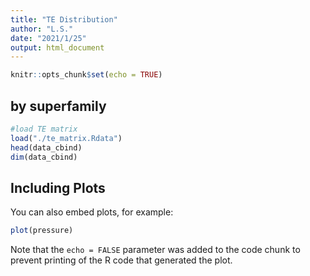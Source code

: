 ---
title: "TE Distribution"
author: "L.S."
date: "2021/1/25"
output: html_document
---

```{r setup, include=FALSE}
knitr::opts_chunk$set(echo = TRUE)
```

## by superfamily

```{r}
#load TE matrix
load("./te_matrix.Rdata")
head(data_cbind)
dim(data_cbind)
```

## Including Plots

You can also embed plots, for example:

```{r pressure, echo=FALSE}
plot(pressure)
```

Note that the `echo = FALSE` parameter was added to the code chunk to prevent printing of the R code that generated the plot.
